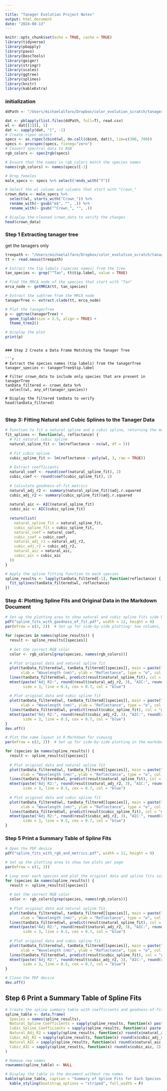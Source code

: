 ```yaml
---
---
title: "Tanager Evolution Project Notes"
output: html_document
date: "2024-08-13"
---
```


```r
knitr::opts_chunk$set(echo = TRUE, cache = TRUE)
library(tidyverse)
library(pbapply)
library(pavo)
library(DescTools)
library(geiger)
library(stringr)
library(scales)
library(ggtree)
library(splines)
library(knitr)
library(kableExtra)

```

### initialization

```r

ddPath <- "/Users/michaelalfaro/Dropbox/color_evolution_scratch/tanager_comp_analysis/allison_data/RefDataSpeciesSummary_MatchingMF"

dat <- pblapply(list.files(ddPath, full=T), read.csv)
wl <- dat[[1]][, 1]
dat <- sapply(dat, "[", -1)
# Create rspec object
specs <- as.rspec(cbind(wl, do.call(cbind, dat)), lim=c(300, 700))
specs <- procspec(specs, fixneg="zero")
# Convert spectral data to RGB
rgb_colors <- spec2rgb(specs)

# Ensure that the names in rgb_colors match the species names
names(rgb_colors) <- names(specs)[-1]

# Drop females
male_specs <- specs %>% select(!ends_with("f"))

# Select the wl column and columns that start with "Crown_"
crown_data <- male_specs %>%
  select(wl, starts_with("Crown_")) %>%
  rename_with(~ gsub("m$", "", .)) %>%
  rename_with(~ gsub("^Crown_", "", .))

# Display the cleaned crown_data to verify the changes
head(crown_data)

```

### Step 1 Extracting tanager tree

get the tanagers only

```r
treepath <- "/Users/michaelalfaro/Dropbox/color_evolution_scratch/tanager_comp_analysis/allison_data/MCC_Tree_SpNames.nex"
tt <- read.nexus(treepath)

# Extract the tip labels (species names) from the tree
tan_species <- grep("^Tan", tt$tip.label, value = TRUE)

# Find the MRCA node of the species that start with "Tan"
mrca_node <- getMRCA(tt, tan_species)

# Extract the subtree from the MRCA node
tanagerTree <- extract.clade(tt, mrca_node)

# Plot the tanagerTree
p <- ggtree(tanagerTree) +
  geom_tiplab(size = 2.5, align = TRUE) +
  theme_tree2()

# Display the plot
print(p)


```




```

### Step 2 Create a Data Frame Matching the Tanager Tree

```r
# Extract the species names (tip labels) from the tanagerTree
tanager_species <- tanagerTree$tip.label

# Filter crown_data to include only species that are present in tanagerTree
tanData_filtered <- crown_data %>%
  select(wl, any_of(tanager_species))

# Display the filtered tanData to verify
head(tanData_filtered)


```

### Step 3: Fitting Natural and Cubic Splines to the Tanager Data

```r
# Function to fit a natural spline and a cubic spline, returning the models, coefficients, and goodness-of-fit metrics
fit_splines <- function(wl, reflectance) {
  # Fit natural cubic spline
  natural_spline_fit <- lm(reflectance ~ ns(wl, df = 5))
  
  # Fit cubic spline
  cubic_spline_fit <- lm(reflectance ~ poly(wl, 3, raw = TRUE))
  
  # Extract coefficients
  natural_coef <- round(coef(natural_spline_fit), 2)
  cubic_coef <- round(coef(cubic_spline_fit), 2)
  
  # Calculate goodness-of-fit metrics
  natural_adj_r2 <- summary(natural_spline_fit)$adj.r.squared
  cubic_adj_r2 <- summary(cubic_spline_fit)$adj.r.squared
  
  natural_aic <- AIC(natural_spline_fit)
  cubic_aic <- AIC(cubic_spline_fit)
  
  return(list(
    natural_spline_fit = natural_spline_fit,
    cubic_spline_fit = cubic_spline_fit,
    natural_coef = natural_coef,
    cubic_coef = cubic_coef,
    natural_adj_r2 = natural_adj_r2,
    cubic_adj_r2 = cubic_adj_r2,
    natural_aic = natural_aic,
    cubic_aic = cubic_aic
  ))
}

# Apply the spline fitting function to each species
spline_results <- lapply(tanData_filtered[-1], function(reflectance) {
  fit_splines(tanData_filtered$wl, reflectance)
})

```

### Step 4: Plotting Spline Fits and Original Data in the Markdown Document

```r
# Set up the plotting area to show natural and cubic spline fits side by side for each species
pdf("spline_fits_with_goodness_of_fit.pdf", width = 12, height = 8)
par(mfrow = c(2, 2))  # Set up for side-by-side plotting: two columns, two rows per page

for (species in names(spline_results)) {
  result <- spline_results[[species]]
  
  # Get the correct RGB color
  color <- rgb_colors[grep(species, names(rgb_colors))]
  
  # Plot original data and natural spline fit
  plot(tanData_filtered$wl, tanData_filtered[[species]], main = paste("Natural Spline Fit for", species),
       xlab = "Wavelength (nm)", ylab = "Reflectance", type = "o", col = color)
  lines(tanData_filtered$wl, predict(result$natural_spline_fit), col = "red", lwd = 2)
  mtext(paste("Adj R2:", round(result$natural_adj_r2, 3), "AIC:", round(result$natural_aic, 2)),
        side = 3, line = 0.5, cex = 0.7, col = "blue")
  
  # Plot original data and cubic spline fit
  plot(tanData_filtered$wl, tanData_filtered[[species]], main = paste("Cubic Spline Fit for", species),
       xlab = "Wavelength (nm)", ylab = "Reflectance", type = "o", col = color)
  lines(tanData_filtered$wl, predict(result$cubic_spline_fit), col = "green", lwd = 2)
  mtext(paste("Adj R2:", round(result$cubic_adj_r2, 3), "AIC:", round(result$cubic_aic, 2)),
        side = 3, line = 0.5, cex = 0.7, col = "blue")
}
dev.off()

# Plot the same layout in R Markdown for viewing
par(mfrow = c(2, 2))  # Set up for side-by-side plotting in the markdown as well

for (species in names(spline_results)) {
  result <- spline_results[[species]]
  
  # Plot original data and natural spline fit
  plot(tanData_filtered$wl, tanData_filtered[[species]], main = paste("Natural Spline Fit for", species),
       xlab = "Wavelength (nm)", ylab = "Reflectance", type = "o", col = color)
  lines(tanData_filtered$wl, predict(result$natural_spline_fit), col = "red", lwd = 2)
  mtext(paste("Adj R2:", round(result$natural_adj_r2, 3), "AIC:", round(result$natural_aic, 2)),
        side = 3, line = 0.5, cex = 0.7, col = "blue")
  
  # Plot original data and cubic spline fit
  plot(tanData_filtered$wl, tanData_filtered[[species]], main = paste("Cubic Spline Fit for", species),
       xlab = "Wavelength (nm)", ylab = "Reflectance", type = "o", col = color)
  lines(tanData_filtered$wl, predict(result$cubic_spline_fit), col = "green", lwd = 2)
  mtext(paste("Adj R2:", round(result$cubic_adj_r2, 3), "AIC:", round(result$cubic_aic, 2)),
        side = 3, line = 0.5, cex = 0.7, col = "blue")
}

```

### Step 5 Print a Summary Table of Spline Fits

```r
# Open the PDF device
pdf("spline_fits_with_rgb_and_metrics.pdf", width = 12, height = 8)

# Set up the plotting area to show two plots per page
par(mfrow = c(1, 2))

# Loop over each species and plot the original data and spline fits side by side
for (species in names(spline_results)) {
  result <- spline_results[[species]]
  
  # Get the correct RGB color
  color <- rgb_colors[grep(species, names(rgb_colors))]
  
  # Plot original data and natural spline fit
  plot(tanData_filtered$wl, tanData_filtered[[species]], main = paste("Natural Spline Fit for", species),
       xlab = "Wavelength (nm)", ylab = "Reflectance", type = "o", col = color)
  lines(tanData_filtered$wl, predict(result$natural_spline_fit), col = "red", lwd = 2)
  mtext(paste("Adj R2:", round(result$natural_adj_r2, 3), "AIC:", round(result$natural_aic, 2)),
        side = 3, line = 0.5, cex = 0.7, col = "blue")
  
  # Plot original data and cubic spline fit
  plot(tanData_filtered$wl, tanData_filtered[[species]], main = paste("Cubic Spline Fit for", species),
       xlab = "Wavelength (nm)", ylab = "Reflectance", type = "o", col = color)
  lines(tanData_filtered$wl, predict(result$cubic_spline_fit), col = "green", lwd = 2)
  mtext(paste("Adj R2:", round(result$cubic_adj_r2, 3), "AIC:", round(result$cubic_aic, 2)),
        side = 3, line = 0.5, cex = 0.7, col = "blue")
}

# Close the PDF device
dev.off()

```


## Step 6 Print a Summary Table of Spline Fits

```r
# Create the spline summary table with coefficients and goodness-of-fit metrics
spline_table <- data.frame(
  Species = names(spline_results),
  Natural_Spline_Coefficients = sapply(spline_results, function(x) paste(x$natural_coef, collapse = ", ")),
  Cubic_Spline_Coefficients = sapply(spline_results, function(x) paste(x$cubic_coef, collapse = ", ")),
  Natural_Adj_R2 = sapply(spline_results, function(x) round(x$natural_adj_r2, 3)),
  Cubic_Adj_R2 = sapply(spline_results, function(x) round(x$cubic_adj_r2, 3)),
  Natural_AIC = sapply(spline_results, function(x) round(x$natural_aic, 2)),
  Cubic_AIC = sapply(spline_results, function(x) round(x$cubic_aic, 2))
)

# Remove row names
rownames(spline_table) <- NULL

# Display the table in the document without row names
kable(spline_table, caption = "Summary of Spline Fits for Each Species (Including Goodness-of-Fit)") %>%
  kable_styling(bootstrap_options = "striped", full_width = F)

```


